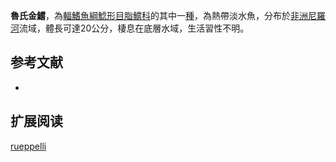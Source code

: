 {{Speciesbox
| name = 魯氏金鱨
| image = 
| image_width = 250px
| image_caption = 
| status = NE
| status_system = IUCN3.1 
| genus = Chrysichthys
| species = rueppelli
| authority = [[Boulenger|Boulenger]], 1907
| synonyms = *''Amarginops rueppelli'',Boulenger, 1907
}}

'''魯氏金鱨'''，為[[輻鰭魚綱|輻鰭魚綱]][[鯰形目|鯰形目]][[脂鱨科|脂鱨科]]的其中一[[種|種]]，為熱帶淡水魚，分布於[[非洲|非洲]][[尼羅河|尼羅河]]流域，體長可達20公分，棲息在底層水域，生活習性不明。

==参考文献==
*{{FishBase_species|genus=Chrysichthys|species=rueppelli|year=2015|month=6}}

== 扩展阅读 ==
{{refbegin}}
{{wikispecies-inline|Chrysichthys rueppelli|魯氏金鱨}}
{{refend}}
{{Taxonbar|from=Q5849099}}

[[Category:金鱨屬|rueppelli]]